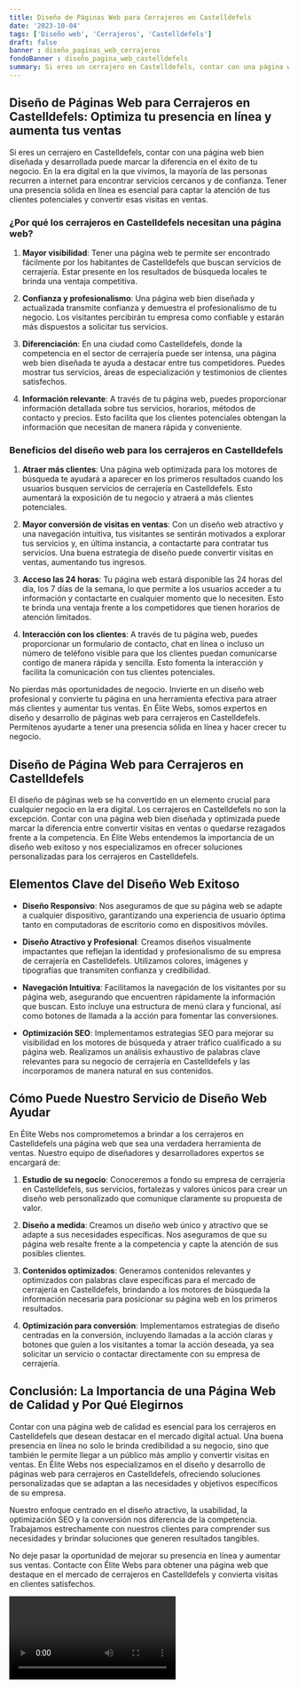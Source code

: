 ```yaml
---
title: Diseño de Páginas Web para Cerrajeros en Castelldefels
date: '2023-10-04'
tags: ['Diseño web', 'Cerrajeros', 'Castelldefels']
draft: false
banner : diseño_paginas_web_cerrajeros
fondoBanner : diseño_pagina_web_castelldefels
summary: Si eres un cerrajero en Castelldefels, contar con una página web bien diseñada y desarrollada puede marcar la diferencia en el éxito de tu negocio. En la era digital en la que vivimos, la mayoría de las personas recurren a internet para encontrar servicios cercanos y de confianza. Tener una presencia sólida en línea es esencial para captar la atención de tus clientes potenciales y convertir esas visitas en ventas.
---
```


## Diseño de Páginas Web para Cerrajeros en Castelldefels: Optimiza tu presencia en línea y aumenta tus ventas

Si eres un cerrajero en Castelldefels, contar con una página web bien diseñada y desarrollada puede marcar la diferencia en el éxito de tu negocio. En la era digital en la que vivimos, la mayoría de las personas recurren a internet para encontrar servicios cercanos y de confianza. Tener una presencia sólida en línea es esencial para captar la atención de tus clientes potenciales y convertir esas visitas en ventas.

### ¿Por qué los cerrajeros en Castelldefels necesitan una página web?

1. **Mayor visibilidad**: Tener una página web te permite ser encontrado fácilmente por los habitantes de Castelldefels que buscan servicios de cerrajería. Estar presente en los resultados de búsqueda locales te brinda una ventaja competitiva.

2. **Confianza y profesionalismo**: Una página web bien diseñada y actualizada transmite confianza y demuestra el profesionalismo de tu negocio. Los visitantes percibirán tu empresa como confiable y estarán más dispuestos a solicitar tus servicios.

3. **Diferenciación**: En una ciudad como Castelldefels, donde la competencia en el sector de cerrajería puede ser intensa, una página web bien diseñada te ayuda a destacar entre tus competidores. Puedes mostrar tus servicios, áreas de especialización y testimonios de clientes satisfechos.

4. **Información relevante**: A través de tu página web, puedes proporcionar información detallada sobre tus servicios, horarios, métodos de contacto y precios. Esto facilita que los clientes potenciales obtengan la información que necesitan de manera rápida y conveniente.

### Beneficios del diseño web para los cerrajeros en Castelldefels

1. **Atraer más clientes**: Una página web optimizada para los motores de búsqueda te ayudará a aparecer en los primeros resultados cuando los usuarios busquen servicios de cerrajería en Castelldefels. Esto aumentará la exposición de tu negocio y atraerá a más clientes potenciales.

2. **Mayor conversión de visitas en ventas**: Con un diseño web atractivo y una navegación intuitiva, tus visitantes se sentirán motivados a explorar tus servicios y, en última instancia, a contactarte para contratar tus servicios. Una buena estrategia de diseño puede convertir visitas en ventas, aumentando tus ingresos.

3. **Acceso las 24 horas**: Tu página web estará disponible las 24 horas del día, los 7 días de la semana, lo que permite a los usuarios acceder a tu información y contactarte en cualquier momento que lo necesiten. Esto te brinda una ventaja frente a los competidores que tienen horarios de atención limitados.

4. **Interacción con los clientes**: A través de tu página web, puedes proporcionar un formulario de contacto, chat en línea o incluso un número de teléfono visible para que los clientes puedan comunicarse contigo de manera rápida y sencilla. Esto fomenta la interacción y facilita la comunicación con tus clientes potenciales.

No pierdas más oportunidades de negocio. Invierte en un diseño web profesional y convierte tu página en una herramienta efectiva para atraer más clientes y aumentar tus ventas. En Élite Webs, somos expertos en diseño y desarrollo de páginas web para cerrajeros en Castelldefels. Permítenos ayudarte a tener una presencia sólida en línea y hacer crecer tu negocio.

<GifSeo />

<Cta />

## Diseño de Página Web para Cerrajeros en Castelldefels 

El diseño de páginas web se ha convertido en un elemento crucial para cualquier negocio en la era digital. Los cerrajeros en Castelldefels no son la excepción. Contar con una página web bien diseñada y optimizada puede marcar la diferencia entre convertir visitas en ventas o quedarse rezagados frente a la competencia. En Élite Webs entendemos la importancia de un diseño web exitoso y nos especializamos en ofrecer soluciones personalizadas para los cerrajeros en Castelldefels.

## Elementos Clave del Diseño Web Exitoso

- **Diseño Responsivo**: Nos aseguramos de que su página web se adapte a cualquier dispositivo, garantizando una experiencia de usuario óptima tanto en computadoras de escritorio como en dispositivos móviles.

- **Diseño Atractivo y Profesional**: Creamos diseños visualmente impactantes que reflejan la identidad y profesionalismo de su empresa de cerrajería en Castelldefels. Utilizamos colores, imágenes y tipografías que transmiten confianza y credibilidad.

- **Navegación Intuitiva**: Facilitamos la navegación de los visitantes por su página web, asegurando que encuentren rápidamente la información que buscan. Esto incluye una estructura de menú clara y funcional, así como botones de llamada a la acción para fomentar las conversiones.

- **Optimización SEO**: Implementamos estrategias SEO para mejorar su visibilidad en los motores de búsqueda y atraer tráfico cualificado a su página web. Realizamos un análisis exhaustivo de palabras clave relevantes para su negocio de cerrajería en Castelldefels y las incorporamos de manera natural en sus contenidos.

## Cómo Puede Nuestro Servicio de Diseño Web Ayudar

En Élite Webs nos comprometemos a brindar a los cerrajeros en Castelldefels una página web que sea una verdadera herramienta de ventas. Nuestro equipo de diseñadores y desarrolladores expertos se encargará de:

1. **Estudio de su negocio**: Conoceremos a fondo su empresa de cerrajería en Castelldefels, sus servicios, fortalezas y valores únicos para crear un diseño web personalizado que comunique claramente su propuesta de valor.

2. **Diseño a medida**: Creamos un diseño web único y atractivo que se adapte a sus necesidades específicas. Nos aseguramos de que su página web resalte frente a la competencia y capte la atención de sus posibles clientes.

3. **Contenidos optimizados**: Generamos contenidos relevantes y optimizados con palabras clave específicas para el mercado de cerrajería en Castelldefels, brindando a los motores de búsqueda la información necesaria para posicionar su página web en los primeros resultados.

4. **Optimización para conversión**: Implementamos estrategias de diseño centradas en la conversión, incluyendo llamadas a la acción claras y botones que guíen a los visitantes a tomar la acción deseada, ya sea solicitar un servicio o contactar directamente con su empresa de cerrajería.

## Conclusión: La Importancia de una Página Web de Calidad y Por Qué Elegirnos

Contar con una página web de calidad es esencial para los cerrajeros en Castelldefels que desean destacar en el mercado digital actual. Una buena presencia en línea no solo le brinda credibilidad a su negocio, sino que también le permite llegar a un público más amplio y convertir visitas en ventas. En Élite Webs nos especializamos en el diseño y desarrollo de páginas web para cerrajeros en Castelldefels, ofreciendo soluciones personalizadas que se adaptan a las necesidades y objetivos específicos de su empresa.

Nuestro enfoque centrado en el diseño atractivo, la usabilidad, la optimización SEO y la conversión nos diferencia de la competencia. Trabajamos estrechamente con nuestros clientes para comprender sus necesidades y brindar soluciones que generen resultados tangibles.

No deje pasar la oportunidad de mejorar su presencia en línea y aumentar sus ventas. Contacte con Élite Webs para obtener una página web que destaque en el mercado de cerrajeros en Castelldefels y convierta visitas en clientes satisfechos.

<Video />

<CtaBot job='Cerrajeros' city='Castelldefels'/>

<Gmaps query='Castelldefels+españa+maps' />